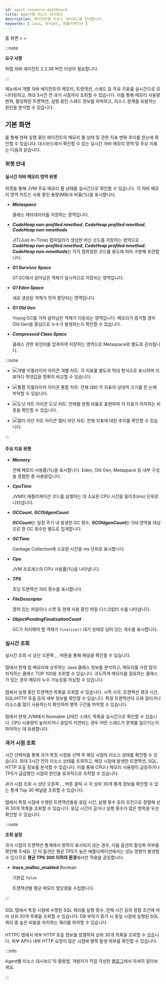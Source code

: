 ```yaml
---
id: agent-resource-dashboard
title: Agent별 리소스 대시보드
description: 에이전트별 리소스 대시보드를 안내합니다. 
keywords: [ Java, 대시보드, 애플리케이션 ]
---
```


홈 화면 &gt; <Cmdname sid="side_dashboard" className="uitext" /> &gt; <Cmdname sid="side_agentResourceDashboard" className="uitext" />

:::note 

**요구 사항**

와탭 자바 에이전트 2.2.39 버전 이상이 필요합니다. 

:::

<Cmdname sid="side_agentResourceDashboard" className="uitext" /> 메뉴에서 개별 자바 에이전트의 메모리, 트랜잭션, 스레드 등 주요 지표를 실시간으로 모니터링하고, 최대 3시간 전 과거 시점까지 조회할 수 있습니다. 이를 통해 메모리 사용량 변화, 활성화된 트랜잭션, 실행 중인 스레드 정보를 파악하고, 리소스 문제를 유발하는 원인을 분석할 수 있습니다.

<ImgLang img="apm-java-agent-resource-dashboard.png" desc="Agent Resource Dashboard" />

## 기본 화면

<Cmdname sid="side_agentResourceDashboard" className="uitext" />를 통해 현재 실행 중인 에이전트의 메모리 풀 상태 및 관련 지표 변화 추이를 한눈에 확인할 수 있습니다. 대시보드에서 확인할 수 있는 실시간 자바 메모리 영역 및 주요 지표는 다음과 같습니다. 

### 위젯 안내

#### 실시간 자바 메모리 영역 위젯

<Cmdname sid="TTL09121" className="uitext" /> 위젯을 통해 JVM 주요 메모리 풀 상태를 실시간으로 확인할 수 있습니다. 각 자바 메모리 영역 차트는 사용 중인 용량(MB)과 비율(%)을 표시합니다.

* ***Metaspace***

  클래스 메타데이터를 저장하는 영역입니다. 

* ***CodeHeap non-profiled nmethod***, ***CodeHeap profiled nmethod***, ***CodeHeap non-nmethods***

  JIT(Just-In-Time) 컴파일러가 생성한 머신 코드를 저장하는 영역으로 ***CodeHeap non-profiled nmethod***, ***CodeHeap profiled nmethod***, ***CodeHeap non-nmethods***는 각각 컴파일된 코드를 용도에 따라 구분해 보관합니다.

* ***G1 Survivor Space***
  
  G1 GC에서 살아남은 객체가 일시적으로 저장되는 영역입니다.

* ***G1 Eden Space***
  
  새로 생성된 객체가 먼저 할당되는 영역입니다.

* ***G1 Old Gen***
  
  Young GC를 거쳐 살아남은 객체가 이동되는 영역입니다. 메모리가 증가할 경우 Old Gen을 중심으로 누수가 발생하는지 확인할 수 있습니다.

* ***Compressed Class Space***
  
  클래스 관련 포인터를 압축하여 저장하는 영역으로 Metaspace와 별도로 관리됩니다.

:::note 

* ![개별 이퀄라이저 아이콘](/img/ic-equalizer-chart.svg) 개별 차트: 각 지표를 별도의 막대 형식으로 표시하여 지표마다 최댓값을 명확히 비교할 수 있습니다. 

* ![통합 이퀄라이저 아이콘](/img/ic-bar-chart.svg) 통합 차트: 전체 대비 각 지표의 상대적 크기를 한 눈에 파악할 수 있습니다.

* ![도넛 차트 아이콘](/img/ic-pie-chart.svg) 도넛 차트: 전체를 원형 비율로 표현하여 각 지표가 차지하는 비중을 확인할 수 있습니다. 

* ![멀티 라인 차트 아이콘](/img/ic-multiline-chart2.svg) 멀티 라인 차트: 전체 지표에 대한 추이를 확인할 수 있습니다. 

:::


#### 주요 지표 위젯

<Columns>
<Column className="text--left width--60">

* ***Memory***

  전체 메모리 사용률(%)을 표시합니다. Eden, Old Gen, Metaspace 등 내부 구성을 종합한 총 사용량입니다.

* ***CpuTime***

  JVM이 애플리케이션 코드를 실행하는 데 소요된 CPU 시간을 밀리초(ms) 단위로 나타냅니다. 

* ***GCCount***, ***GCOldgenCount***

  ***GCCount***는 일정 주기 내 발생한 GC 횟수, ***GCOldgenCount***는 Old 영역을 대상으로 한 GC 횟수만 별도로 집계합니다.

* ***GCTime***

  Garbage Collection에 소요된 시간을 ms 단위로 표시합니다. 

</Column>
<Column className="text--left">

* ***Cpu***

  JVM 프로세스의 CPU 사용률(%)을 나타냅니다.

* ***TPS***

  초당 트랜잭션 처리 횟수를 표시합니다. 

* ***FileDescriptor***

  열려 있는 파일이나 소켓 등 현재 사용 중인 파일 디스크립터 수를 나타냅니다.

* ***ObjectPendingFinalizationCount***

  GC가 처리해야 할 객체가 `finalize()` 대기 상태로 남아 있는 개수를 표시합니다. 

</Column>
</Columns>

### 실시간 조회

실시간 조회 시 상단 오른쪽 <Cmdname sid="heap_histogram" className="uitext" />, <Cmdname sid="active_transaction" className="uitext" />, <Cmdname sid="BTN09457" className="uitext" /> 버튼을 통해 <Cmdname sid="TTL09459" className="uitext" /> 패널을 확인할 수 있습니다. 

<ImgLang img="apm-java-agent-resource-dashboard-resource.png" desc="Agent Resource Dashboard Realtime" />

#### <Cmdname sid="heap_histogram" className="uitext" />

<Cmdname sid="heap_histogram" className="uitext" /> 탭에서 현재 힙 메모리에 상주하는 Java 클래스 정보를 분석하고, 메모리를 가장 많이 차지하는 클래스 TOP 100을 조회할 수 있습니다. 과도하게 메모리를 점유하는 클래스가 있는 경우 메모리 누수 가능성을 의심할 수 있습니다.


#### <Cmdname sid="active_transaction" className="uitext" />

<Cmdname sid="active_transaction" className="uitext" /> 탭에서 실행 중인 트랜잭션 목록을 조회할 수 있습니다. 시작 시각, 트랜잭션 경과 시간, SQL/HTTP 호출 등의 세부 정보를 확인할 수 있습니다. 특정 트랜잭션이 오래 걸리거나 리소스를 많이 사용하는지 확인하여 병목 구간을 파악할 수 있습니다.


#### <Cmdname sid="BTN09457" className="uitext" />

<Cmdname sid="BTN09457" className="uitext" /> 탭에서 현재 JVM에서 Runnable 상태인 스레드 목록을 실시간으로 확인할 수 있습니다. CPU 사용량이 높아지거나 응답이 지연되는 경우 어떤 스레드가 문제를 일으키는지 파악하는 데 유용합니다.

### 과거 시점 조회 

시간 선택자를 통해 과거 특정 시점을 선택 후 해당 시점의 리소스 상태를 확인할 수 있습니다. 최대 3시간 전의 리소스 상태를 조회하고, 해당 시점에 발생한 트랜잭션, SQL, HTTP 호출 정보를 분석할 수 있습니다. 이를 통해 CPU나 메모리 사용량이 급등하거나 TPS가 급감했던 시점의 원인을 효과적으로 추적할 수 있습니다.

<Columns>
<Column className="text--left width--40">
<ImgLang img="apm-java-agent-resource-dashboard-history.png" desc="History Data sc" />
</Column>
<Column className="text--left width--60">
과거 시점 조회 시 상단 오른쪽 <Cmdname sid="transaction" className="uitext" />, <Cmdname sid="statistics_sql" className="uitext" />, <Cmdname sid="BTN09458" className="uitext" /> 버튼 클릭 시 각 상위 30개 통계 정보를 확인할 수 있는 <UI>통계 Top 30</UI> 패널을 조회할 수 있습니다. 
</Column>
</Columns>

<ImgLang img="apm-java-agent-resource-dashboard-stat.png" desc="Agent Resource Dashboard History" />

#### <Cmdname sid="transaction_statistics" className="uitext" />

<Cmdname sid="transaction" className="uitext" /> 탭에서 특정 시점에 수행된 트랜잭션들을 응답 시간, 실행 횟수 등의 조건으로 정렬해 상위 30개 목록을 조회할 수 있습니다. 응답 시간이 길거나 실행 횟수가 많은 항목을 우선 확인할 수 있습니다. 

:::note 

**<Cmdname sid="TTL06975" /> 조회 설정**

과거 시점의 트랜잭션 통계에서 <Cmdname sid="TTL06975" className="uitext" /> 항목이 표시되지 않는 경우, 다음 옵션의 활성화 여부를 확인해 주세요. 단 이 옵션은 평균 TPS가 높은 애플리케이션에서는 성능 영향이 발생할 수 있으므로 **평균 TPS 300 이하의 환경**에서만 적용을 권장합니다.

* **trace_malloc_enabled** <span class='type'>Boolean</span>

  기본값 `false`

  트랜잭션별 평균 메모리 할당량을 수집합니다.



:::

#### <Cmdname sid="statistics_sql" className="uitext" />

<UI>SQL</UI> 탭에서 특정 시점에 수행된 SQL 쿼리를 실행 횟수, 전체 시간 등의 정렬 조건에 따라 상위 30개 목록을 조회할 수 있습니다. DB 부하가 증가 시 동일 시점에 실행된 SQL 쿼리 중 높은 비용을 차지하는 쿼리를 파악할 수 있습니다.

#### <Cmdname sid="BTN09458" className="uitext" />

<UI>HTTPC</UI> 탭에서 외부 HTTP 호출 정보를 정렬하여 상위 30개 목록을 조회할 수 있습니다. 외부 API나 내부 HTTP 요청이 많은 시점에 병목 발생 여부를 확인할 수 있습니다.

:::info 

Agent별 리소스 대시보드’의 활용법, 개발자가 직접 작성한 [블로그](https://www.whatap.io/bbs/board.php?bo_table=blog&wr_id=296)에서 자세히 알아보세요.

:::